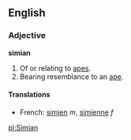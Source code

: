 ==English==
===Adjective===
'''simian'''

#Of or relating to [[ape]]s.
#Bearing resemblance to an [[ape]].

====Translations====
*French: [[simien]] ''m'', [[simienne]] ''f''

[[pl:Simian]]